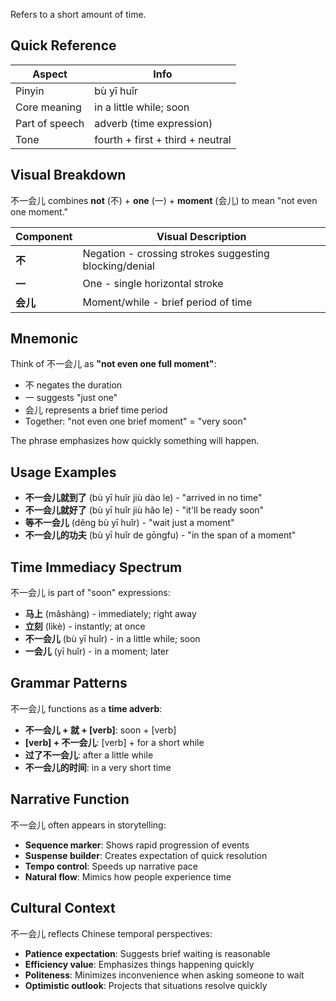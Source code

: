 Refers to a short amount of time.

## Quick Reference

| Aspect         | Info                                  |
| -------------- | ------------------------------------- |
| Pinyin         | bù yī huǐr                            |
| Core meaning   | in a little while; soon               |
| Part of speech | adverb (time expression)              |
| Tone           | fourth + first + third + neutral      |

## Visual Breakdown

不一会儿 combines **not** (不) + **one** (一) + **moment** (会儿) to mean "not even one moment."

| Component | Visual Description                                          |
| --------- | ----------------------------------------------------------- |
| **不**    | Negation - crossing strokes suggesting blocking/denial     |
| **一**    | One - single horizontal stroke                             |
| **会儿**  | Moment/while - brief period of time                       |

## Mnemonic

Think of 不一会儿 as **"not even one full moment"**:

- 不 negates the duration
- 一 suggests "just one" 
- 会儿 represents a brief time period
- Together: "not even one brief moment" = "very soon"

The phrase emphasizes how quickly something will happen.

## Usage Examples

- **不一会儿就到了** (bù yī huǐr jiù dào le) - "arrived in no time"
- **不一会儿就好了** (bù yī huǐr jiù hǎo le) - "it'll be ready soon"
- **等不一会儿** (děng bù yī huǐr) - "wait just a moment"
- **不一会儿的功夫** (bù yī huǐr de gōngfu) - "in the span of a moment"

## Time Immediacy Spectrum

不一会儿 is part of "soon" expressions:

- **马上** (mǎshàng) - immediately; right away
- **立刻** (lìkè) - instantly; at once
- **不一会儿** (bù yī huǐr) - in a little while; soon
- **一会儿** (yī huǐr) - in a moment; later

## Grammar Patterns

不一会儿 functions as a **time adverb**:

- **不一会儿 + 就 + [verb]**: soon + [verb]
- **[verb] + 不一会儿**: [verb] + for a short while
- **过了不一会儿**: after a little while
- **不一会儿的时间**: in a very short time

## Narrative Function

不一会儿 often appears in storytelling:

- **Sequence marker**: Shows rapid progression of events
- **Suspense builder**: Creates expectation of quick resolution
- **Tempo control**: Speeds up narrative pace
- **Natural flow**: Mimics how people experience time

## Cultural Context

不一会儿 reflects Chinese temporal perspectives:
- **Patience expectation**: Suggests brief waiting is reasonable
- **Efficiency value**: Emphasizes things happening quickly
- **Politeness**: Minimizes inconvenience when asking someone to wait
- **Optimistic outlook**: Projects that situations resolve quickly
